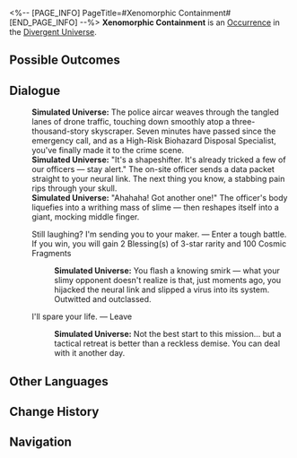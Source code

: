 <%-- [PAGE_INFO]
PageTitle=#Xenomorphic Containment#
[END_PAGE_INFO] --%>
{{Stub}}
{{Simulated Universe Event Infobox
|id            = 26401
|title         = 
|image         = Occurrence Default.png
|domains_su    = 
|domains_swarm = 
|domains_gng   = 
|domains_du    = Unknown
|domains_und   = 
|requirements  = 
|prev          = 
|next          = 
|characters    = 
|factions      = 
|order         = 
|order_du      = 151
}}
'''Xenomorphic Containment''' is an [[Divergent Universe/Occurrence|Occurrence]] in the [[Divergent Universe]].

==Possible Outcomes==
{{Possible Outcomes
|choice_1 = Still laughing? I'm sending you to your maker.
|result_1 = Enter a tough battle. If you win, you will gain 2 Blessing(s) of 3-star rarity and 100 Cosmic Fragments

|choice_2 = I'll spare your life.
|result_2 = Leave
}}
<!--
==Gameplay Notes==
* 
-->
==Dialogue==
{{Dialogue Start}}
:'''Simulated Universe:''' The police aircar weaves through the tangled lanes of drone traffic, touching down smoothly atop a three-thousand-story skyscraper. Seven minutes have passed since the emergency call, and as a High-Risk Biohazard Disposal Specialist, you've finally made it to the crime scene.
:'''Simulated Universe:''' "It's a shapeshifter. It's already tricked a few of our officers &mdash; stay alert." The on-site officer sends a data packet straight to your neural link. The next thing you know, a stabbing pain rips through your skull.
:'''Simulated Universe:''' "Ahahaha! Got another one!" The officer's body liquefies into a writhing mass of slime &mdash; then reshapes itself into a giant, mocking middle finger.
:{{DIcon|Star}} Still laughing? I'm sending you to your maker. &mdash; Enter a tough battle. If you win, you will gain 2 Blessing(s) of 3-star rarity and 100 Cosmic Fragments
::'''Simulated Universe:''' You flash a knowing smirk &mdash; what your slimy opponent doesn't realize is that, just moments ago, you hijacked the neural link and slipped a virus into its system. Outwitted and outclassed.
:{{DIcon|Star}} I'll spare your life. &mdash; Leave
::'''Simulated Universe:''' Not the best start to this mission... but a tactical retreat is better than a reckless demise. You can deal with it another day.
{{Dialogue End}}

==Other Languages==
{{Other Languages
|en   = Xenomorphic Containment
|zhs  = 异种收容
|zht  = 異種收容
|ja   = {{Rubi|異種収容|いしゅしゅうよう}}
|ko   = 이종 수용
|es   = Colección de mutaciones
|fr   = Confinement du Xénomorphe
|ru   = Чужеродное сдерживание
|th   = รวบรวมสิ่งแปลกปลอม
|vi   = Thu Dung Dị Chủng
|de   = Abnormale Unterbringung
|id   = Penahanan Spesies Asing
|pt   = Contenção de Xenomorfos
}}

==Change History==
{{Change History|3.3}}

==Navigation==
{{Occurrence Navbox}}